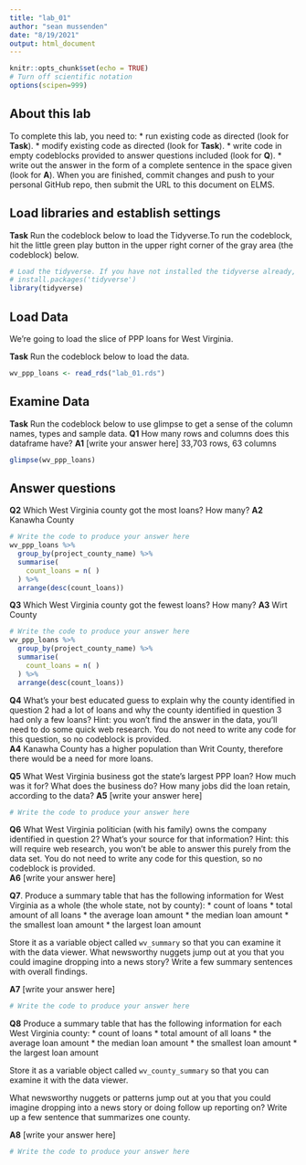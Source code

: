 ```yaml
---
title: "lab_01"
author: "sean mussenden"
date: "8/19/2021"
output: html_document
---
```


```r
knitr::opts_chunk$set(echo = TRUE)
# Turn off scientific notation
options(scipen=999)
```

## About this lab

To complete this lab, you need to:
* run existing code as directed (look for **Task**). 
* modify existing code as directed (look for **Task**).
* write code in empty codeblocks provided to answer questions included (look for **Q**). 
* write out the answer in the form of a complete sentence in the space given (look for **A**). 
When you are finished, commit changes and push to your personal GitHub repo, then submit the URL to this document on ELMS. 

## Load libraries and establish settings

**Task** Run the codeblock below to load the Tidyverse.To run the codeblock, hit the little green play button in the upper right corner of the gray area (the codeblock) below.

```r


# Load the tidyverse. If you have not installed the tidyverse already, remove the # from the next line and run it first.  
# install.packages('tidyverse')
library(tidyverse)
```

## Load Data 

We're going to load the slice of PPP loans for West Virginia.

**Task** Run the codeblock below to load the data. 

```r
wv_ppp_loans <- read_rds("lab_01.rds")
```

## Examine Data

**Task** Run the codeblock below to use glimpse to get a sense of the column names, types and sample data. 
**Q1** How many rows and columns does this dataframe have? 
**A1** [write your answer here] 33,703 rows, 63 columns

```r
glimpse(wv_ppp_loans)
```

## Answer questions

**Q2** Which West Virginia county got the most loans? How many?
**A2** Kanawha County

```r
# Write the code to produce your answer here
wv_ppp_loans %>%
  group_by(project_county_name) %>%
  summarise(
    count_loans = n( )
  ) %>%
  arrange(desc(count_loans))
```
**Q3** Which West Virginia county got the fewest loans? How many?
**A3** Wirt County

```r
# Write the code to produce your answer here
wv_ppp_loans %>%
  group_by(project_county_name) %>%
  summarise(
    count_loans = n( )
  ) %>%
  arrange(desc(count_loans))

```
**Q4** What's your best educated guess to explain why the county identified in question 2 had a lot of loans and why the county identified in question 3 had only a few loans? Hint: you won't find the answer in the data, you'll need to do some quick web research. You do not need to write any code for this question, so no codeblock is provided.  
**A4** Kanawha County has a higher population than Writ County, therefore there would be a need for more loans.


**Q5** What West Virginia business got the state's largest PPP loan? How much was it for? What does the business do? How many jobs did the loan retain, according to the data?
**A5** [write your answer here]

```r
# Write the code to produce your answer here

```

**Q6** What West Virginia politician (with his family) owns the company identified in question 2? What's your source for that information? Hint: this will require web research, you won't be able to answer this purely from the data set.  You do not need to write any code for this question, so no codeblock is provided.  
**A6** [write your answer here]

**Q7**. Produce a summary table that has the following information for West Virginia as a whole (the whole state, not by county):
* count of loans
* total amount of all loans
* the average loan amount
* the median loan amount
* the smallest loan amount
* the largest loan amount

Store it as a variable object called `wv_summary` so that you can examine it with the data viewer. What newsworthy nuggets jump out at you that you could imagine dropping into a news story? Write a few summary sentences with overall findings. 

**A7** [write your answer here]
```r
# Write the code to produce your answer here
```

**Q8** Produce a summary table that has the following information for each West Virginia county:
* count of loans
* total amount of all loans
* the average loan amount
* the median loan amount
* the smallest loan amount
* the largest loan amount

Store it as a variable object called `wv_county_summary` so that you can examine it with the data viewer. 

What newsworthy nuggets or patterns jump out at you that you could imagine dropping into a news story or doing follow up reporting on? Write up a few sentence that summarizes one county. 

**A8** [write your answer here]
```r
# Write the code to produce your answer here
```
